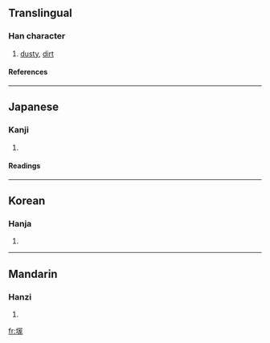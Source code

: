 {{see|塳}}

==Translingual==
===Han character===
{{Han char|rn=32|rad=土|as=10|sn=13|four=|canj=土月一人 (GBMO), X土月一人 (XGBMO)}}
# [[dusty]], [[dirt]]
====References====
{{Han ref|kx=0236.050|dkj=05344|hdz=10476.020|uh=585C|ud=22620}}
----
==Japanese==
===Kanji===
{{ja-kanji|grade=|rs=土10}}
# {{defn|Japanese}} 
====Readings====
{{ja-readings|on=[[ほう]] (hō)|kun=[[ほこりがとぶ]] (hokorigatobu)}}
----
==Korean==
===Hanja===
{{ko-hanja|hangeul=봉|rv=bong|mr=pong}}
# {{defn|Korean}}
----
==Mandarin==
===Hanzi===
{{cmn-hanzi|pin=[[péng]] ([[peng2]])|wg=p'eng<sup>2</sup>}}
# {{defn|Mandarin}}

[[fr:塜]]